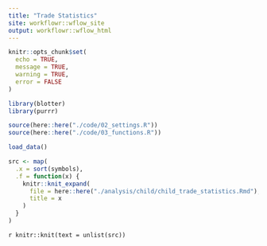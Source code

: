 ```yaml
---
title: "Trade Statistics"
site: workflowr::wflow_site
output: workflowr::wflow_html
---
```


```r
knitr::opts_chunk$set(
  echo = TRUE, 
  message = TRUE, 
  warning = TRUE, 
  error = FALSE
)
```

```r
library(blotter)
library(purrr)
```

```r
source(here::here("./code/02_settings.R"))
source(here::here("./code/03_functions.R"))
```

```r
load_data()
```

```r
src <- map(
  .x = sort(symbols), 
  .f = function(x) {
    knitr::knit_expand(
      file = here::here("./analysis/child/child_trade_statistics.Rmd"), 
      title = x
    )
  }
)
```

`r knitr::knit(text = unlist(src))`
